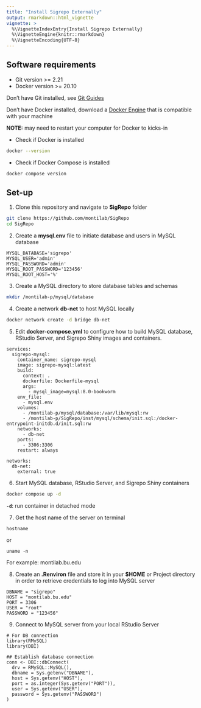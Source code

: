 ```yaml
---
title: "Install Sigrepo Externally"
output: rmarkdown::html_vignette
vignette: >
  %\VignetteIndexEntry{Install Sigrepo Externally}
  %\VignetteEngine{knitr::rmarkdown}
  %\VignetteEncoding{UTF-8}
---
```


## Software requirements

- Git version >= 2.21
- Docker version >= 20.10

Don't have Git installed, see [Git Guides](https://github.com/git-guides/install-git)

Don't have Docker installed, download a [Docker Engine](https://docs.docker.com/engine/install/) that is compatible with your machine

**NOTE:** may need to restart your computer for Docker to kicks-in

- Check if Docker is installed 

```bash
docker --version
```

- Check if Docker Compose is installed

```bash
docker compose version
```

## Set-up

1. Clone this repository and navigate to **SigRepo** folder

```bash
git clone https://github.com/montilab/SigRepo
cd SigRepo
```

2. Create a **mysql.env** file to initiate database and users in MySQL database

```text
MYSQL_DATABASE='sigrepo'
MYSQL_USER='admin'
MYSQL_PASSWORD='admin'
MYSQL_ROOT_PASSWORD='123456'
MYSQL_ROOT_HOST='%'
```

3. Create a MySQL directory to store database tables and schemas

```bash
mkdir /montilab-p/mysql/database
```

4. Create a network **db-net** to host MySQL locally

```bash
docker network create -d bridge db-net
```

5. Edit **docker-compose.yml** to configure how to build MySQL database, RStudio Server, and Sigrepo Shiny images and containers.

```text
services:
  sigrepo-mysql:
    container_name: sigrepo-mysql
    image: sigrepo-mysql:latest
    build:
      context: .
      dockerfile: Dockerfile-mysql
      args:
        - mysql_image=mysql:8.0-bookworm
    env_file:
      - mysql.env
    volumes:
      - /montilab-p/mysql/database:/var/lib/mysql:rw
      - /montilab-p/SigRepo/inst/mysql/schema/init.sql:/docker-entrypoint-initdb.d/init.sql:rw
    networks:
      - db-net
    ports:
      - 3306:3306
    restart: always

networks:
  db-net:
    external: true
```

6. Start MySQL database, RStudio Server, and Sigrepo Shiny containers

```bash
docker compose up -d
```

**`-d`**: run container in detached mode <br>

7. Get the host name of the server on terminal

```
hostname
```
or

```
uname -n
```

For example: montilab.bu.edu

8. Create an **.Renviron** file and store it in your **$HOME** or Project directory in order to retrieve credentials to log into MySQL server

```text
DBNAME = "sigrepo"
HOST = "montilab.bu.edu"
PORT = 3306
USER = "root"
PASSWORD = "123456"
```

9. Connect to MySQL server from your local RStudio Server

```
# For DB connection
library(RMySQL)
library(DBI)

## Establish database connection
conn <- DBI::dbConnect(
  drv = RMySQL::MySQL(),
  dbname = Sys.getenv("DBNAME"), 
  host = Sys.getenv("HOST"), 
  port = as.integer(Sys.getenv("PORT")), 
  user = Sys.getenv("USER"), 
  password = Sys.getenv("PASSWORD")
)
```
